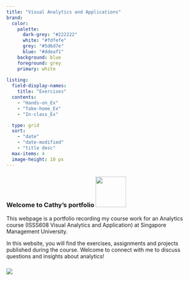 ```yaml
---
title: "Visual Analytics and Applications"
brand:
  color:
    palette:
      dark-grey: "#222222"
      white: "#fdfefe"
      grey: "#5d6d7e" 
      blue: "#ddeaf1"
    background: blue
    foreground: grey
    primary: white
    
listing:
  field-display-names:
    title: "Exercises"
  contents:
    - "Hands-on_Ex"
    - "Take-home_Ex"
    - "In-class_Ex"

  type: grid
  sort: 
    - "date"
    - "date-modified"
    - "title desc"
  max-items: 4
  image-height: 10 px
---
```


### **Welcome to Cathy's portfolio** ![](images/dino-rex-2 copy.png){width="80"}

This webpage is a portfolio recording my course work for an Analytics course (ISSS608 Visual Analytics and Application) at Singapore Management University.

In this website, you will find the exercises, assignments and projects published during the course. Welcome to connect with me to discuss questions and insights about analytics!

### ![](images/dino-banner-sepline.png)
